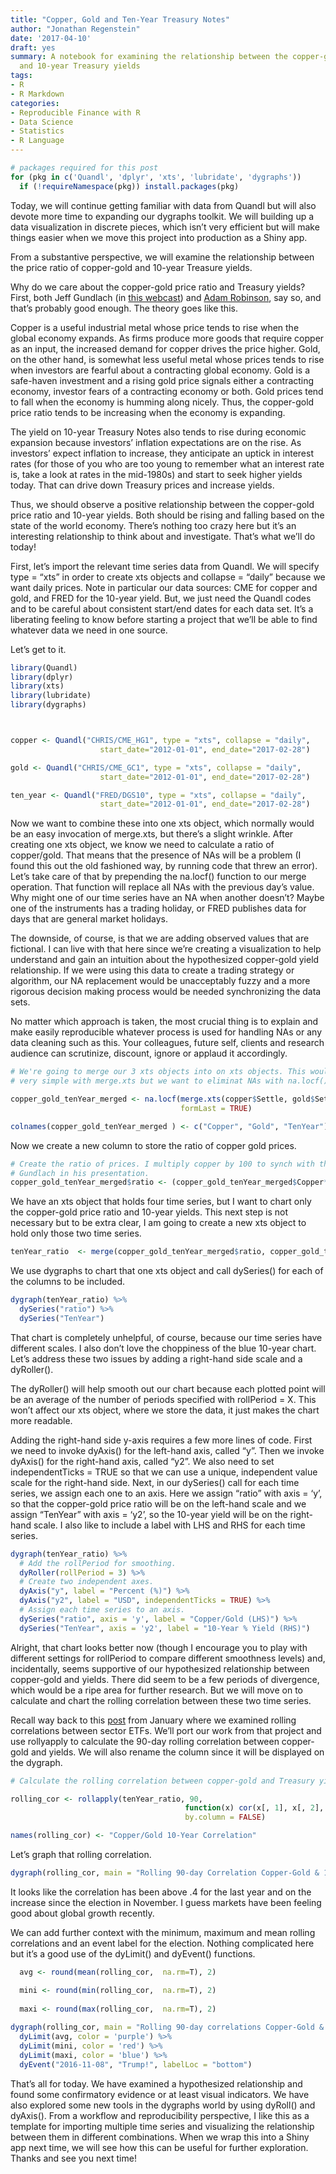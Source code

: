 ```yaml
---
title: "Copper, Gold and Ten-Year Treasury Notes"
author: "Jonathan Regenstein"
date: '2017-04-10'
draft: yes
summary: A notebook for examining the relationship between the copper-gold price ratio
  and 10-year Treasury yields
tags:
- R
- R Markdown
categories:
- Reproducible Finance with R
- Data Science
- Statistics
- R Language
---
```


```r
# packages required for this post
for (pkg in c('Quandl', 'dplyr', 'xts', 'lubridate', 'dygraphs')) 
  if (!requireNamespace(pkg)) install.packages(pkg)
```

Today, we will continue getting familiar with data from Quandl but will also devote more time to expanding our dygraphs toolkit. We will building up a data visualization in discrete pieces, which isn't very efficient but will make things easier when we move this project into production as a Shiny app.

From a substantive perspective, we will examine the relationship between the price ratio of copper-gold and 10-year Treasure yields.  

Why do we care about the copper-gold price ratio and Treasury yields? First, both Jeff Gundlach (in [this webcast](http://doubleline.com/latest-webcasts/)) and [Adam Robinson](http://robinsonglobalstrategies.com/), say so, and that's probably good enough. The theory goes like this. 

Copper is a useful industrial metal whose price tends to rise when the global economy expands. As firms produce more goods that require copper as an input, the increased demand for copper drives the price higher. Gold, on the other hand, is somewhat less useful metal whose prices tends to rise when investors are fearful about a contracting global economy. Gold is a safe-haven investment and a rising gold price signals either a contracting economy, investor fears of a contracting economy or both. Gold prices tend to fall when the economy is humming along nicely. Thus, the copper-gold price ratio tends to be increasing when the economy is expanding. 

The yield on 10-year Treasury Notes also tends to rise during economic expansion because investors' inflation expectations are on the rise. As investors' expect inflation to increase, they anticipate an uptick in interest rates (for those of you who are too young to remember what an interest rate is, take a look at rates in the mid-1980s) and start to seek higher yields today.  That can drive down Treasury prices and increase yields.

Thus, we should observe a positive relationship between the copper-gold price ratio and 10-year yields. Both should be rising and falling based on the state of the world economy. There's nothing too crazy here but it's an interesting relationship to think about and investigate. That's what we'll do today!  

First, let's import the relevant time series data from Quandl. We will specify type = "xts" in order to create xts objects and collapse = "daily" because we want daily prices. Note in particular our data sources: CME for copper and gold, and FRED for the 10-year yield. But, we just need the Quandl codes and to be careful about consistent start/end dates for each data set. It's a liberating feeling to know before starting a project that we'll be able to find whatever data we need in one source. 

Let's get to it.

```r
library(Quandl)
library(dplyr)
library(xts)
library(lubridate)
library(dygraphs)



copper <- Quandl("CHRIS/CME_HG1", type = "xts", collapse = "daily",  
                    start_date="2012-01-01", end_date="2017-02-28")

gold <- Quandl("CHRIS/CME_GC1", type = "xts", collapse = "daily",  
                    start_date="2012-01-01", end_date="2017-02-28")

ten_year <- Quandl("FRED/DGS10", type = "xts", collapse = "daily",  
                    start_date="2012-01-01", end_date="2017-02-28")
```

Now we want to combine these into one xts object, which normally would be an easy invocation of merge.xts, but there's a slight wrinkle. After creating one xts object, we know we need to calculate a ratio of copper/gold. That means that the presence of NAs will be a problem (I found this out the old fashioned way, by running code that threw an error). Let's take care of that by prepending the na.locf() function to our merge operation. That function will replace all NAs with the previous day's value. Why might one of our time series have an NA when another doesn't? Maybe one of the instruments has a trading holiday, or FRED publishes data for days that are general market holidays. 

The downside, of course, is that we are adding observed values that are fictional. I can live with that here since we're creating a visualization to help understand and gain an intuition about the hypothesized copper-gold yield relationship. If we were using this data to create a trading strategy or algorithm, our NA replacement would be unacceptably fuzzy and a more rigorous decision making process would be needed synchronizing the data sets. 

No matter which approach is taken, the most crucial thing is to explain and make easily reproducible whatever process is used for handling NAs or any data cleaning such as this. Your colleagues, future self, clients and research audience can scrutinize, discount, ignore or applaud it accordingly.  


```r
# We're going to merge our 3 xts objects into on xts objects. This would normally be
# very simple with merge.xts but we want to eliminat NAs with na.locf().

copper_gold_tenYear_merged <- na.locf(merge.xts(copper$Settle, gold$Settle, ten_year),
                                      formLast = TRUE)

colnames(copper_gold_tenYear_merged ) <- c("Copper", "Gold", "TenYear")
```

Now we create a new column to store the ratio of copper gold prices. 

```r
# Create the ratio of prices. I multiply copper by 100 to synch with the scale used by 
# Gundlach in his presentation.
copper_gold_tenYear_merged$ratio <- (copper_gold_tenYear_merged$Copper*100)/copper_gold_tenYear_merged$Gold
```

We have an xts object that holds four time series, but I want to chart only the copper-gold price ratio and 10-year yields. This next step is not necessary but to be extra clear, I am going to create a new xts object to hold only those two time series.

```r
tenYear_ratio  <- merge(copper_gold_tenYear_merged$ratio, copper_gold_tenYear_merged$TenYear)
```

We use dygraphs to chart that one xts object and call dySeries() for each of the columns to be included.

```r
dygraph(tenYear_ratio) %>%
  dySeries("ratio") %>% 
  dySeries("TenYear")
```
That chart is completely unhelpful, of course, because our time series have different scales. I also don't love the choppiness of the blue 10-year chart. Let's address these two issues by adding a right-hand side scale and a dyRoller().

The dyRoller() will help smooth out our chart because each plotted point will be an average of the number of periods specified with rollPeriod = X. This won't affect our xts object, where we store the data, it just makes the chart more readable. 

Adding the right-hand side y-axis requires a few more lines of code. First we need to invoke dyAxis() for the left-hand axis, called "y". Then we invoke dyAxis() for the right-hand axis, called "y2". We also need to set independentTicks = TRUE so that we can use a unique, independent value scale for the right-hand side. Next, in our dySeries() call for each time series, we assign each one to an axis. Here we assign "ratio" with axis = 'y', so that the copper-gold price ratio will be on the left-hand scale and we assign "TenYear" with axis = 'y2', so the 10-year yield will be on the right-hand scale. I also like to include a label with LHS and RHS for each time series. 


```r
dygraph(tenYear_ratio) %>% 
  # Add the rollPeriod for smoothing.
  dyRoller(rollPeriod = 3) %>% 
  # Create two independent axes.
  dyAxis("y", label = "Percent (%)") %>%
  dyAxis("y2", label = "USD", independentTicks = TRUE) %>%
  # Assign each time series to an axis.
  dySeries("ratio", axis = 'y', label = "Copper/Gold (LHS)") %>% 
  dySeries("TenYear", axis = 'y2', label = "10-Year % Yield (RHS)")

```

Alright, that chart looks better now (though I encourage you to play with different settings for rollPeriod to compare different smoothness levels) and, incidentally, seems supportive of our hypothesized relationship between copper-gold and yields. There did seem to be a few periods of divergence, which would be a ripe area for further research. But we will move on to calculate and chart the rolling correlation between these two time series. 

Recall way back to this [post](https://rviews.rstudio.com/2017/01/18/reproducible-finance-with-r-sector-correlations/) from January where we examined rolling correlations between sector ETFs. We'll port our work from that project and use rollyapply to calculate the 90-day rolling correlation between copper-gold and yields. We will also rename the column since it will be displayed on the dygraph.


```r
# Calculate the rolling correlation between copper-gold and Treasury yields. 

rolling_cor <- rollapply(tenYear_ratio, 90, 
                                       function(x) cor(x[, 1], x[, 2], use = "pairwise.complete.obs"), 
                                       by.column = FALSE)

names(rolling_cor) <- "Copper/Gold 10-Year Correlation"
```

Let's graph that rolling correlation.

```r

dygraph(rolling_cor, main = "Rolling 90-day Correlation Copper-Gold & 10-Year Yield")

```

It looks like the correlation has been above .4 for the last year and on the increase since the election in November. I guess markets have been feeling good about global growth recently. 

We can add further context with the minimum, maximum and mean rolling correlations and an event label for the election. Nothing complicated here but it's a good use of the dyLimit() and dyEvent() functions. 

```r
 
  avg <- round(mean(rolling_cor,  na.rm=T), 2)

  mini <- round(min(rolling_cor,  na.rm=T), 2)
 
  maxi <- round(max(rolling_cor,  na.rm=T), 2)
  
dygraph(rolling_cor, main = "Rolling 90-day correlations Copper-Gold & 10-Year Yield") %>% 
  dyLimit(avg, color = 'purple') %>% 
  dyLimit(mini, color = 'red') %>% 
  dyLimit(maxi, color = 'blue') %>% 
  dyEvent("2016-11-08", "Trump!", labelLoc = "bottom")
```

That's all for today. We have examined a hypothesized relationship and found some confirmatory evidence or at least visual indicators. We have also explored some new tools in the dygraphs world by using dyRoll() and dyAxis().  From a workflow and reproducibility perspective, I like this as a template for importing multiple time series and visualizing the relationship between them in different combinations. When we wrap this into a Shiny app next time, we will see how this can be useful for further exploration. Thanks and see you next time! 
